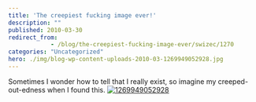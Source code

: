 ```yaml
---
title: 'The creepiest fucking image ever!'
description: ""
published: 2010-03-30
redirect_from: 
            - /blog/the-creepiest-fucking-image-ever/swizec/1270
categories: "Uncategorized"
hero: ./img/blog-wp-content-uploads-2010-03-1269949052928.jpg
---
```


Sometimes I wonder how to tell that I really exist, so imagine my creeped-out-edness when I found this. [![](./img/12699490529283aj64d.jpeg "1269949052928")](./img/blog-wp-content-uploads-2010-03-1269949052928.jpg)
